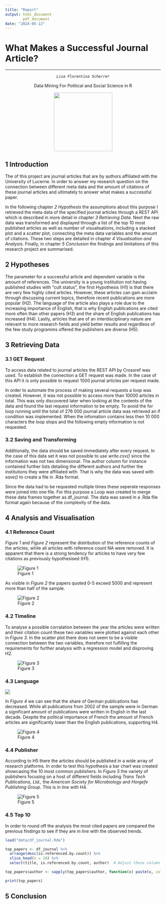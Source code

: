 ```yaml
---
title: "Report"
output: html_document
        pdf_document
date: "2024-05-13"
---
```


# What Makes a Successful Journal Article?

------------------------------------------------------------------------

::: {style="text-align: center;"}
::: {style="text-align: center;"}
*`Lisa Florentina Scherrer`*

Data Mining For Political and Social Science in R

![](images/clipboard-978820727.png){width="189"}
:::
:::

## 1 Introduction

The of this project are journal articles that are by authors affiliated with the University of Lucerne. In order to answer my research question on the connection between different meta data and the amount of citations of these journal articles and ultimately to answer what makes a successful paper.

In the following chapter *2 Hypothesis* the assumptions about this purpose I retrieved the meta data of the specified journal articles through a REST API which is described in more detail in chapter *3 Retrieving Data.* Next the raw data was transformed and displayed through a list of the top 10 most published articles as well as number of visualisations, including a stacked plot and a scatter plot, connecting the meta data variables and the amount of citations. These two steps are detailed in chapter *4 Visualisation and Analysis*. Finally, in chapter *5 Conclusion* the findings and limitations of this research project are summarised.

## 2 Hypotheses

The parameter for a successful article and dependent variable is the amount of references. The university is a young institution not having published studies with "cult status", the first Hypothesis (H1) is that there are very few highly cited articles. However, these articles can gain acclaim through discussing current topics, therefore recent publications are more popular (H2). The language of the article also plays a role due to the increasing importance of English, that is why English publications are cited more often than other papers (H3) and the share of English publications has increased (H4). Lastly, articles that are of an interdisciplinary nature are relevant to more research fields and yield better results and regardless of the few study programms offered the publishers are diverse (H5).

## 3 Retrieving Data

### 3.1 GET Request

To access data related to journal articles the REST API by Crossref was used. To establish the connection a GET request was made. In the case of this API it is only possible to request 1000 journal articles per request made.

In order to automate the process of making several requests a loop was created. However, it was not possible to access more than 10000 articles in total. This was only discovered later when looking at the contents of the data and found the last request information to be empty. To avoid the for loop running until the total of 276 000 journal article data was retrieved an if condition was implemented. When the infomation contains less then 10 000 characters the loop stops and the following empty information is not requested.

### 3.2 Saving and Transforming

Additionally, the data should be saved immediately after every request. In the case of this data set it was not possible to use *write.csv()* since the information was not two dimensional. The author column for instance contained further lists detailing the different authors and further the institutions they were affiliated with. That is why the data was saved with *save()* to create a file in .Rda format.

Since the data had to be requested multiple times these seperate responses were joined into one file. For this purpose a Loop was created to merge these data frames together as df_journal. The data was saved in a .Rda file format again because of the complexity of the data.

## 4 Analysis and Visualisation

### 4.1 Reference Count

*Figure 1* and *Figure 2* represent the distribution of the reference counts of the articles, while all articles with reference count NA were removed. It is apparent that there is a strong tendency for articles to have very few citations as previously hypothesised (H1).

![Figure 1](images/hist_ref.png)

As visible in *Figure 2* the papers quoted 0-5 exceed 5000 and represent more than half of the sample.

![Figure 2](images/hist_ref250.png)

### 4.2 Timeline

To analyse a possible corralation between the year the articles were written and their citation count these two variables were plotted against each other in *Figure 3.* In the scatter plot there does not seem to be a visible connection between the two variables, therefore not fulfilling the requirements for further analysis with a regression model and disproving H2.

![Figure 3](images/scatter_ref_year.png)

### 4.3 Language

![](images/ref_lang.png)

In *Figure 4* we can see that the share of German publications has decreased. While all publications from 2002 of the sample were in German a significant amount of publications were written in English in the last decade. Despite the political importance of French the amount of French articles are significantly lower than the English publications, supporting H4.

![Figure 4](images/ref_langu_time.png)

### 4.4 Publisher

According to H5 there the articles should be published in a wide array of research platforms. In order to test this hypothesis a bar chart was created showcasing the 10 most common publishers. In *Figure 5* the variety of publishers focusing on a host of different fields including *Trans Tech Publications, Ltd.,* the *American Society for Microbiology* and *Horgefe Publishing Group*. This is in line with H4.

![Figure 5](images/hist_publisher.png)

### 4.5 Top 10

In order to round off the analysis the most cited papers are compared the previous findings to see if they are in line with the observed trends.

```r
load("data/df_journal.Rda")

top_papers <- df_journal %>%
  arrange(desc(is.referenced.by.count)) %>%
  slice_head(n = 10) %>%
  select(title, is.referenced.by.count, author)  # Adjust these column names if needed

top_papers$author <- sapply(top_papers$author, function(x) paste(x, collapse = ", "))

print(top_papers)
```

## 5 Conclusion
